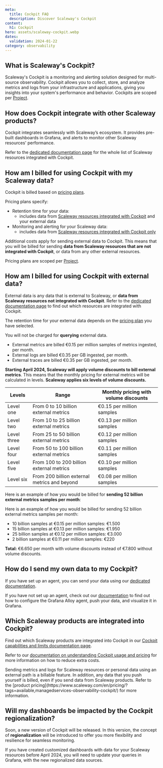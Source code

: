 ```yaml
---
meta:
  title: Cockpit FAQ
  description: Discover Scaleway's Cockpit
content:
  h1: Cockpit
hero: assets/scaleway-cockpit.webp
dates:
  validation: 2024-01-22
category: observability
---
```


## What is Scaleway's Cockpit?

Scaleway's Cockpit is a monitoring and alerting solution designed for multi-source observability. Cockpit allows you to collect, store, and analyze metrics and logs from your infrastructure and applications, giving you insights into your system's performance and behavior.
Cockpits are scoped per [Project](/identity-and-access-management/organizations-and-projects/concepts/#project/).

## How does Cockpit integrate with other Scaleway products?

Cockpit integrates seamlessly with Scaleway’s ecosystem. It provides pre-built dashboards in Grafana, and alerts to monitor other Scaleway resources' performance.

Refer to the [dedicated documentation page](/observability/cockpit/reference-content/cockpit-limitations/#product-integration-into-cockpit/) for the whole list of Scaleway resources integrated with Cockpit.

## How am I billed for using Cockpit with my Scaleway data?

Cockpit is billed based on [pricing plans](https://console.scaleway.com/cockpit/plans/).

Pricing plans specify:

- Retention time for your data:
    * includes data from [Scaleway resources integrated with Cockpit](/observability/cockpit/reference-content/cockpit-limitations/#product-integration-into-cockpit/) and your external data
- Monitoring and alerting for your Scaleway data:
    * includes data from [Scaleway resources integrated with Cockpit only](/observability/cockpit/reference-content/cockpit-limitations/#product-integration-into-cockpit/)

Additional costs apply for sending external data to Cockpit. This means that you will be billed for sending **data from Scaleway resources that are not integrated with Cockpit**, or data from any other external resources.

Pricing plans are scoped per [Project](/identity-and-access-management/organizations-and-projects/concepts/#project/).

## How am I billed for using Cockpit with external data?

External data is any data that is external to Scaleway, or **data from Scaleway resources not integrated with Cockpit**. Refer to the [dedicated documentation page](/observability/cockpit/reference-content/cockpit-limitations/#product-integration-into-cockpit/) to find out which resources are integrated with Cockpit.

The retention time for your external data depends on the [pricing plan](https://console.scaleway.com/cockpit/plans/) you have selected.

You will not be charged for **querying** external data.

- External metrics are billed €0.15 per million samples of metrics ingested, per month.
- External logs are billed €0.35 per GB ingested, per month.
- External traces are billed €0.35 per GB ingested, per month.

**Starting April 2024, Scaleway will apply volume discounts to bill external metrics**. This means that the monthly pricing for external metrics will be calculated in levels. **Scaleway applies six levels of volume discounts.**

| Levels       | Range                                    | Monthly pricing with volume discounts    |
|--------------|------------------------------------------|------------------------------------------|
| Level one    | From 0 to 10 billion external metrics    | €0.15 per million samples                |
| Level two    | From 10 to 25 billion external metrics   | €0.13 per million samples                |
| Level three  | From 25 to 50 billion external metrics   | €0.12 per million samples                |
| Level four   | From 50 to 100 billion external metrics  | €0.11 per million samples                |
| Level five   | From 100 to 200 billion external metrics | €0.10 per million samples                |
| Level six    | From 200 billion external metrics and beyond              | €0.08 per million samples                |


Here is an example of how you would be billed for **sending 52 billion external metrics samples per month**:

Here is an example of how you would be billed for sending 52 billion external metrics samples per month:
- 10 billion samples at €0.15 per million samples: €1.500
- 15 billion samples at €0.13 per million samples: €1.950
- 25 billion samples at €0.12 per million samples: €3.000
- 2 billion samples at €0.11 per million samples: €220

**Total:** €6.650 per month with volume discounts instead of €7.800 without volume discounts.


## How do I send my own data to my Cockpit?

If you have set up an agent, you can send your data using our [dedicated documentation](/observability/cockpit/how-to/send-metrics-logs-to-cockpit/).


If you have not set up an agent, check out our [documentation](/observability/cockpit/how-to/send-metrics-with-grafana-alloy/) to find out how to
configure the Grafana Alloy agent, push your data, and visualize it in Grafana.

## Which Scaleway products are integrated into Cockpit?

Find out which Scaleway products are integrated into Cockpit in our [Cockpit capabilities and limits documentation page](/observability/cockpit/reference-content/cockpit-limitations/#product-integration-into-cockpit/).

Refer to our [documentation on understanding Cockpit usage and pricing](/observability/cockpit/reference-content/understanding-cockpit-usage/) for more information on how to reduce extra costs.

<Message type="important">
 Sending metrics and logs for Scaleway resources or personal data using an external path is a billable feature. In addition, any data that you push yourself is billed, even if you send data from Scaleway products. Refer to the [product pricing](https://www.scaleway.com/en/pricing/?tags=available,managedservices-observability-cockpit/) for more information.
</Message>

## Will my dashboards be impacted by the Cockpit regionalization?

Soon, a new version of Cockpit will be released. In this version, the concept of **regionalization** will be introduced to offer you more flexibility and resilience for seamless monitoring.

If you have created customized dashboards with data for your Scaleway resources before April 2024, you will need to update your queries in Grafana, with the new regionalized data sources.
